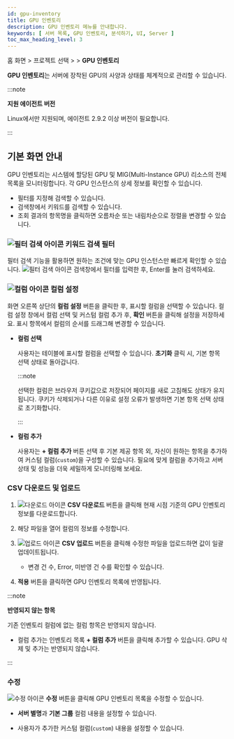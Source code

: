 ```yaml
---
id: gpu-inventory
title: GPU 인벤토리
description: GPU 인벤토리 메뉴를 안내합니다. 
keywords: [ 서버 목록, GPU 인벤토리, 분석하기, UI, Server ]
toc_max_heading_level: 3
---
```


홈 화면 &gt; 프로젝트 선택 &gt; <Cmdname sid="side_serverList" className="uitext" /> &gt; **GPU 인벤토리**

**GPU 인벤토리**는 서버에 장착된 GPU의 사양과 상태를 체계적으로 관리할 수 있습니다.

:::note

**지원 에이전트 버전**

Linux에서만 지원되며, 에이전트 2.9.2 이상 버전이 필요합니다.

:::

## 기본 화면 안내

GPU 인벤토리는 시스템에 할당된 GPU 및 MIG(Multi-Instance GPU) 리소스의 전체 목록을 모니터링합니다. 각 GPU 인스턴스의 상세 정보를 확인할 수 있습니다. 

* 필터를 지정해 검색할 수 있습니다.
* 검색창에서 키워드를 검색할 수 있습니다.
* 조회 결과의 항목명을 클릭하면 오름차순 또는 내림차순으로 정렬을 변경할 수 있습니다.

### ![필터 검색 아이콘](/img/ico-filter.svg) 키워드 검색 필터

필터 검색 기능을 활용하면 원하는 조건에 맞는 GPU 인스턴스만 빠르게 확인할 수 있습니다. ![필터 검색 아이콘](/img/ico-filter.svg) 검색창에서 필터를 입력한 후, Enter를 눌러 검색하세요. 

### ![컬럼 아이콘](/img/ico-column.svg) 컬럼 설정

화면 오른쪽 상단의 **컬럼 설정** 버튼을 클릭한 후, 표시할 컬럼을 선택할 수 있습니다. 컬럼 설정 창에서 컬럼 선택 및 커스텀 컬럼 추가 후, **확인** 버튼을 클릭해 설정을 저장하세요. 표시 항목에서 컬럼의 순서를 드래그해 변경할 수 있습니다. 

- **컬럼 선택**

    사용자는 테이블에 표시할 컬럼을 선택할 수 있습니다. **초기화** 클릭 시, 기본 항목 선택 상태로 돌아갑니다.

    :::note

    선택한 컬럼은 브라우저 쿠키값으로 저장되어 페이지를 새로 고침해도 상태가 유지됩니다. 쿠키가 삭제되거나 다른 이유로 설정 오류가 발생하면 기본 항목 선택 상태로 초기화합니다.

    :::

- **컬럼 추가**

    사용자는 **+ 컬럼 추가** 버튼 선택 후 기본 제공 항목 외, 자신이 원하는 항목을 추가하여 커스텀 컬럼(`custom`)을 구성할 수 있습니다. 필요에 맞게 컬럼을 추가하고 서버 상태 및 성능을 더욱 세밀하게 모니터링해 보세요.

### CSV 다운로드 및 업로드

1. ![다운로드 아이콘](/img/ico-download.svg) **CSV 다운로드** 버튼을 클릭해 현재 시점 기준의 GPU 인벤토리 정보를 다운로드합니다. 

1. 해당 파일을 열어 컬럼의 정보를 수정합니다.

1. ![업로드 아이콘](/img/ico-upload.svg) **CSV 업로드** 버튼을 클릭해 수정한 파일을 업로드하면 값이 일괄 업데이트됩니다. 

    * 변경 건 수, Error, 미반영 건 수를 확인할 수 있습니다. 

1. **적용** 버튼을 클릭하면 GPU 인벤토리 목록에 반영됩니다. 

:::note

**반영되지 않는 항목**

기존 인벤토리 컬럼에 없는 컬럼 항목은 반영되지 않습니다. 
* 컬럼 추가는 인벤토리 목록 **+ 컬럼 추가** 버튼을 클릭해 추가할 수 있습니다. GPU 삭제 및 추가는 반영되지 않습니다. 

:::

### 수정

![수정 아이콘](/img/ic-edit.svg) **수정** 버튼을 클릭해 GPU 인벤토리 목록을 수정할 수 있습니다.

- **서버 별명**과 **기본 그룹** 컬럼 내용을 설정할 수 있습니다.

- 사용자가 추가한 커스텀 컬럼(`custom`) 내용을 설정할 수 있습니다.